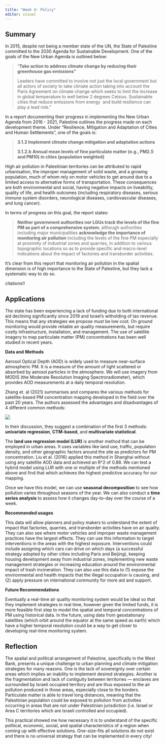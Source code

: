 ```yaml
---
title: "Week 4: Policy"
editor: visual
---
```


## Summary

In 2015, despite not being a member state of the UN, the State of Palestine committed to the 2030 Agenda for Sustainable Development. One of the goals of the New Urban Agenda is outlined below:

> "**Take action to address climate change by reducing their greenhouse gas emissions"**
>
> Leaders have committed to involve not just the local government but all actors of society to take climate action taking into account the Paris Agreement on climate change which seeks to limit the increase in global temperature to well below 2 degrees Celsius. Sustainable cities that reduce emissions from energy  and build resilience can play a lead role."

In a report documenting their progress in implementing the New Urban Agenda from 2016 - 2021, Palestine outlines the progress made on each development theme. Under "Resilience, Mitigation and Adaptation of Cities and Human Settlements", one of the goals is:

> **3.1.2 Implement climate change mitigation and adaptation actions**
>
> **3.1.2.b** **Annual mean levels of fine particulate matter (e.g., PM2.5 and PM10) in cities (population weighted)**

High air pollution in Palestinian territories can be attributed to rapid urbanisation, the improper management of solid waste, and a growing population, much of whom rely on motor vehicles to get around due to a limited access to alternative forms of transportation. These consequences are both environmental and social, having negative impacts on liveability, quality of life, and health outcomes (including respiratory diseases, serious immune system disorders, neurological diseases, cardiovascular diseases, and lung cancer).

In terms of progress on this goal, the report states:

> **Neither government authorities nor LGUs track the levels of the fine PM as part of a comprehensive system**, although authorities including major municipalities **acknowledge the importance of monitoring air pollution** including the levels of the fine PM especially at proximity of industrial zones and quarries, in addition to various topographic locations so as to provide specific and macro-level indications about the impact of factories and transborder activities.

It's clear from this report that monitoring air pollution in the spatial dimension is of high importance to the State of Palestine, but they lack a systematic way to do so.

citations!!

## Applications

The state has been experiencing a lack of funding due to both international aid declining significantly since 2019 and Israel's witholding of tax revenue. This means that any strategies we propose must be low cost. On ground monitoring would provide reliable air quality measurements, but require costly infrastructure, installation, and management. The use of satellite imagery to map particulate matter (PM) concentrations has been well studied in recent years.

**Data and** **Methods**

Aerosol Optical Depth (AOD) is widely used to measure near-surface atmospheric PM. It is a measure of the amount of light scattered or absorbed by aerosol particles in the atmosphere. We will use imagery from MODIS (the Moderate Resolution Imaging Spectroradiometer), which provides AOD measurements at a daily temporal resolution.

Zhang et. al (2021) summarises and compares the various methods for satellite-based PM concentration mapping developed in the field over the past 20 years. The authors assessed the advantages and disadvantages of 4 different common methods:

![](media/wk4/proscons.png)

In their discussion, they suggest a combination of the first 3 methods: **univariate regression**, **CTM-based**, and **multivariate statistical**.

The **land use regression model (LUR)** is another method that can be employed in urban areas. It uses variables like land use, traffic, population density, and other geographic factors around the site as predictors for PM concentration. Liu et al. (2016) applied this method in Shanghai without using any satellite AOD data and achieved an R\^2 of 0.88. We can test a hybrid model using LUR with one or multiple of the methods mentioned above and find that which achieves the highest predictive accuracy for our mapping.

Once we have this model, we can use **seasonal decomposition** to see how pollution varies throughout seasons of the year. We can also conduct a **time series analysis** to assess how it changes day-to-day over the course of a week.

**Recommended usages**

This data will allow planners and policy makers to understand the extent of impact that factories, quarries, and transborder activities have on air quality. They can also see where motor vehicles and improper waste management practices have the largest effects. They can use this information to target interventions in the areas with the highest exposure. Interventions could include assigning which cars can drive on which days (a successful strategy adopted by other cities including Paris and Beijing), keeping housing development away from industrial zones, implementing new waste management strategies or increasing education around the environmental impact of trash incineration. They can also use this data to (1) expose the environmental and health impacts that the illegal occupation is causing, and (2) apply pressure on international community for more aid and support.

**Future Recommendations**

Eventually a real-time air quality monitoring system would be ideal so that they implement strategies in real time, however given the limited funds, it is more feasible first step to model the spatial and temporal concentrations of PM using historical data. In the future, using data from geostationary satellites (which orbit around the equator at the same speed as earth) which have a higher temporal resolution could be a way to get closer to developing real-time monitoring system.

## Reflection

The spatial and political arrangement of Palestine, specifically in the West Bank, presents a unique challenge to urban planning and climate mitigation strategies for many reasons. One is the lack of sovereignty over certain areas which implies an inability to implement desired strategies. Another is the fragmentation and lack of contiguity between territories --- enclaves are surrounded by Israeli occupied territory and are thus exposed to the air pollution produced in those areas, especially close to the borders. Particulate matter is able to travel long distances, meaning that the Palestinian population could be exposed to pollution from activities occurring in areas that are not under Palestinian jurisdiction (i.e. Israel or Area C territories which are Israeli controlled and occupied).

This practical showed me how necessary it is to understand of the specific political, economic, social, and spatial characteristics of a region when coming up with effective solutions. One-size-fits all solutions do not exist and there is no universal strategy that can be implemented in every city!
